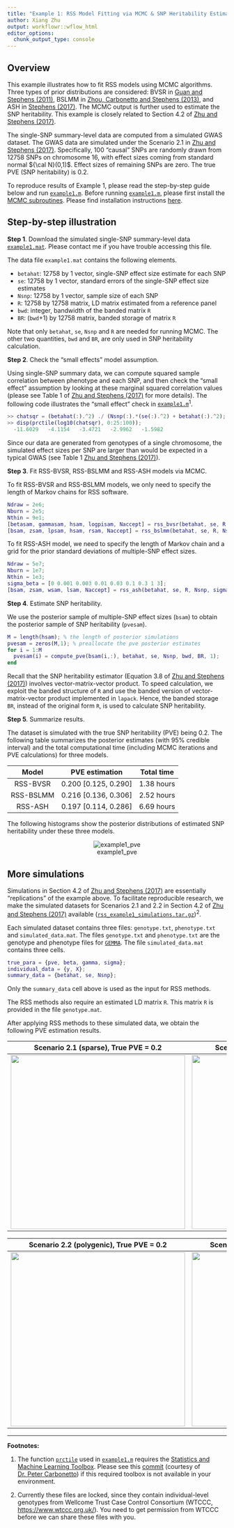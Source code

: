 ```yaml
---
title: "Example 1: RSS Model Fitting via MCMC & SNP Heritability Estimation"
author: Xiang Zhu
output: workflowr::wflow_html
editor_options:
  chunk_output_type: console
---
```


[Zhu and Stephens (2017)]: https://projecteuclid.org/euclid.aoas/1507168840
[`example1.m`]: https://github.com/stephenslab/rss/blob/master/examples/example1.m

## Overview

This example illustrates how to fit RSS models using MCMC
algorithms. Three types of prior distributions are considered:
BVSR in [Guan and Stephens (2011)](https://projecteuclid.org/euclid.aoas/1318514285),
BSLMM in [Zhou, Carbonetto and Stephens (2013)](https://doi.org/10.1371/journal.pgen.1003264),
and ASH in [Stephens (2017)](https://doi.org/10.1093/biostatistics/kxw041).
The MCMC output is further used to estimate the SNP heritability.
This example is closely related to Section 4.2 of [Zhu and Stephens (2017)][]. 

The single-SNP summary-level data are computed from a simulated GWAS dataset.
The GWAS data are simulated under the Scenario 2.1 in [Zhu and Stephens (2017)][].
Specifically, 100 "causal" SNPs are randomly drawn from 12758 SNPs on chromosome 16,
with effect sizes coming from standard normal ${\cal N}(0,1)$.
Effect sizes of remaining SNPs are zero. The true PVE (SNP heritability) is 0.2.

To reproduce results of Example 1, please read the step-by-step guide below and run
[`example1.m`][]. Before running [`example1.m`][], please first install the
[MCMC subroutines](https://github.com/stephenslab/rss/tree/master/src).
Please find installation instructions [here](setup_mcmc.html).

## Step-by-step illustration

**Step 1**.
Download the simulated single-SNP summary-level data
[`example1.mat`](https://projects.rcc.uchicago.edu/mstephens/rss_wiki/example1/example1.mat).
Please contact me if you have trouble accessing this file.

The data file `example1.mat` contains the following elements.

- `betahat`: 12758 by 1 vector, single-SNP effect size estimate for each SNP
- `se`: 12758 by 1 vector, standard errors of the single-SNP effect size estimates
- `Nsnp`: 12758 by 1 vector, sample size of each SNP
- `R`: 12758 by 12758 matrix, LD matrix estimated from a reference panel
- `bwd`: integer, bandwidth of the banded matrix `R`
- `BR`: (`bwd`+1) by 12758 matrix, banded storage of matrix `R`   

Note that only `betahat`, `se`, `Nsnp` and `R` are needed for running MCMC.
The other two quantities, `bwd` and `BR`, are only used in SNP heritability calculation.

**Step 2**. Check the "small effects" model assumption.

Using single-SNP summary data, we can compute squared
sample correlation between phenotype and each SNP,
and then check the "small effect" assumption by
looking at these marginal squared correlation values
(please see Table 1 of [Zhu and Stephens (2017)][] for more details).
The following code illustrates the "small effect" check in [`example1.m`][]<sup>1</sup>.

```matlab            
>> chatsqr = (betahat(:).^2) ./ (Nsnp(:).*(se(:).^2) + betahat(:).^2);
>> disp(prctile(log10(chatsqr), 0:25:100));
  -11.6029   -4.1154   -3.4721   -2.9962   -1.5982
```

Since our data are generated from genotypes of a single chromosome,
the simulated effect sizes per SNP are larger than would be expected in a typical GWAS
(see Table 1 [Zhu and Stephens (2017)][]).

**Step 3**. Fit RSS-BVSR, RSS-BSLMM and RSS-ASH models via MCMC.

To fit RSS-BVSR and RSS-BSLMM models, we only need to specify the length of Markov chains for RSS software.

```matlab
Ndraw = 2e6;
Nburn = 2e5;
Nthin = 9e1;
[betasam, gammasam, hsam, logpisam, Naccept] = rss_bvsr(betahat, se, R, Nsnp, Ndraw, Nburn, Nthin);
[bsam, zsam, lpsam, hsam, rsam, Naccept] = rss_bslmm(betahat, se, R, Nsnp, Ndraw, Nburn, Nthin);
```

To fit RSS-ASH model, we need to specify the length of Markov chain
and a grid for the prior standard deviations of multiple-SNP effect sizes.

```matlab
Ndraw = 5e7;
Nburn = 1e7;
Nthin = 1e3;
sigma_beta = [0 0.001 0.003 0.01 0.03 0.1 0.3 1 3];
[bsam, zsam, wsam, lsam, Naccept] = rss_ash(betahat, se, R, Nsnp, sigma_beta, Ndraw, Nburn, Nthin);
```

**Step 4**. Estimate SNP heritability.

We use the posterior sample of multiple-SNP effect sizes (`bsam`)
to obtain the posterior sample of SNP heritability (`pvesam`).

```matlab
M = length(hsam); % the length of posterior simulations
pvesam = zeros(M,1); % preallocate the pve posterior estimates
for i = 1:M 
  pvesam(i) = compute_pve(bsam(i,:), betahat, se, Nsnp, bwd, BR, 1);
end
```

Recall that the SNP heritability estimator (Equation 3.8 of
[Zhu and Stephens (2017)][]) involves vector-matrix-vector product.
To speed calculation, we exploit the banded structure of `R` and use the banded version
of vector-matrix-vector product implemented in `lapack`.
Hence, the banded storage `BR`, instead of the original form `R`, is used to calculate SNP heritability.

**Step 5**. Summarize results.

The dataset is simulated with the true SNP heritability (PVE) being 0.2.
The following table summarizes the posterior estimates (with 95% credible interval)
and the total computational time (including MCMC iterations and PVE calculations) for three models.

| Model     | PVE estimation       | Total time |
|:---------:|:--------------------:|:----------:|
| RSS-BVSR  | 0.200 [0.125, 0.290] | 1.38 hours |
| RSS-BSLMM | 0.216 [0.136, 0.306] | 2.52 hours |
| RSS-ASH   | 0.197 [0.114, 0.286] | 6.69 hours |

The following histograms show the posterior distributions
of estimated SNP heritability under these three models.

<center>
![example1_pve](images/rss_example1_pve.png)
</center>

## More simulations

Simulations in Section 4.2 of [Zhu and Stephens (2017)][]
are essentially "replications" of the example above.
To facilitate reproducible research, we make the simulated datasets
for Scenarios 2.1 and 2.2 in Section 4.2 of [Zhu and Stephens (2017)][] available
([`rss_example1_simulations.tar.gz`](https://projects.rcc.uchicago.edu/mstephens/rss_wiki/example1/readme))<sup>2</sup>.

Each simulated dataset contains three files: `genotype.txt`, `phenotype.txt` and `simulated_data.mat`.
The files `genotype.txt` and `phenotype.txt` are the genotype and phenotype files for
[`GEMMA`](https://github.com/xiangzhou/GEMMA).
The file `simulated_data.mat` contains three cells.

```matlab
true_para = {pve, beta, gamma, sigma};
individual_data = {y, X};
summary_data = {betahat, se, Nsnp};
```

Only the `summary_data` cell above is used as the input for RSS methods.

The RSS methods also require an estimated LD matrix `R`.
This matrix `R` is provided in the file `genotype.mat`.

After applying RSS methods to these simulated data,
we obtain the following PVE estimation results.

| Scenario 2.1 (sparse), True PVE = 0.2 | Scenario 2.1 (sparse), True PVE = 0.6 |
|:-: | :-:| 
| <img src="images/pve2sparse_1.png" width="400"> | <img src="images/pve2sparse_2.png" width="400"> |

| Scenario 2.2 (polygenic), True PVE = 0.2 | Scenario 2.2 (polygenic), True PVE = 0.6  |
|:-: | :-:| 
| <img src="images/pve2polygenic_1.png" width="400"> | <img src="images/pve2polygenic_2.png" width="400"> |

--------

**Footnotes:**

1. The function [`prctile`](http://www.mathworks.com/help/stats/prctile.html)
used in [`example1.m`][] requires the [Statistics and Machine Learning Toolbox](http://www.mathworks.com/help/stats/index.html).
Please see this [commit](https://github.com/stephenslab/rss/pull/3/commits/566e149ed840a913bfef9c0d7bf82feb41d6735d)
(courtesy of [Dr. Peter Carbonetto](https://pcarbo.github.io/))
if this required toolbox is not available in your environment.

2. Currently these files are locked, since they contain individual-level genotypes
from Wellcome Trust Case Control Consortium (WTCCC, <https://www.wtccc.org.uk/>).
You need to get permission from WTCCC before we can share these files with you.  

